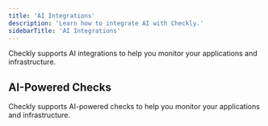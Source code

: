 ```yaml
---
title: 'AI Integrations'
description: 'Learn how to integrate AI with Checkly.'
sidebarTitle: 'AI Integrations'
---
```


Checkly supports AI integrations to help you monitor your applications and infrastructure.

## AI-Powered Checks

Checkly supports AI-powered checks to help you monitor your applications and infrastructure.